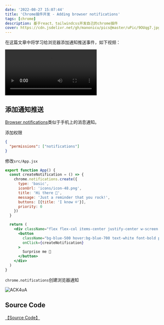 ```yaml
---
date: '2022-08-27 15:07:44'
title: 'Chrome插件开发 - Adding browser notifications'
tags: [chrome]
description: 基于react、tailwindcss开发自己的chrome插件
cover: https://cdn.jsdelivr.net/gh/manonicu/pics@master/uPic/9OUqg7.jpg
---
```


在这篇文章中将学习给浏览器添加通知推送事件，如下视频：

<video
  src="https://cdn.jsdelivr.net/gh/manonicu/pics@master/uPic/notification_qlwotx.webm"
  autoPlay
/>

## 添加通知推送

[Browser notifications](https://web.dev/push-notifications-overview/)类似于手机上的消息通知。

添加权限

```json
{
  "permissions": ["notifications"]
}
```

修改`src/App.jsx`

```jsx
export function App() {
  const createNotification = () => {
    chrome.notifications.create({
      type: 'basic',
      iconUrl: 'icons/icon-48.png',
      title: 'Hi there 👋',
      message: 'Just a reminder that you rock!',
      buttons: [{title: 'I know ☺️'}],
      priority: 0
    })
  }

  return (
    <div className="flex flex-col items-center justify-center w-screen h-auto bg-indigo-400 p-4">
      <button
        className="bg-blue-500 hover:bg-blue-700 text-white font-bold py-2 text-2xl px-4 rounded"
        onClick={createNotification}
      >
        Surprise me 🎉
      </button>
    </div>
  )
}
```

`chrome.notifications`创建浏览器通知

![ACK4uA](https://cdn.jsdelivr.net/gh/manonicu/pics@master/uPic/ACK4uA.jpg)

## Source Code

[【Source Code】](https://github.com/rebelchris/popup-extension/tree/weather)
